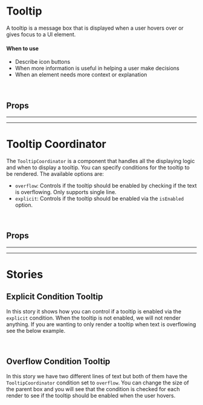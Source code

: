 
<Meta title="Components/Tooltip" of={Tooltip} />

# Tooltip

<Canvas>
  <Story id="components-tooltip--basic" />
</Canvas>

A tooltip is a message box that is displayed when a user hovers over or gives focus to a UI element.

#### When to use

- Describe icon buttons
- When more information is useful in helping a user make decisions
- When an element needs more context or explanation

<br />

## Props

<ArgsTable of={Tooltip} />

<hr /><hr />

# Tooltip Coordinator

The `TooltipCoordinator` is a component that handles all the displaying logic and when to display a tooltip.
You can specify conditions for the tooltip to be rendered. The available options are:

- `overflow`: Controls if the tooltip should be enabled by checking if the text is overflowing. Only supports single line.
- `explicit`: Controls if the tooltip should be enabled via the `isEnabled` option.

<br />

## Props

<ArgsTable of={TooltipCoordinator} />

<hr /><hr />

# Stories

## Explicit Condition Tooltip

<Canvas>
  <Story id="components-tooltip--explicit" />
</Canvas>

In this story it shows how you can control if a tooltip is enabled via the `explicit` condition. When the tooltip
is not enabled, we will not render anything. If you are wanting to only render a tooltip when text is overflowing
see the below example.

<br />

## Overflow Condition Tooltip

<Canvas>
  <Story id="components-tooltip--overflow" />
</Canvas>

In this story we have two different lines of text but both of them have the `TooltipCoordinator` condition set to `overflow`.
You can change the size of the parent box and you will see that the condition is checked for each render to see if the tooltip
should be enabled when the user hovers.